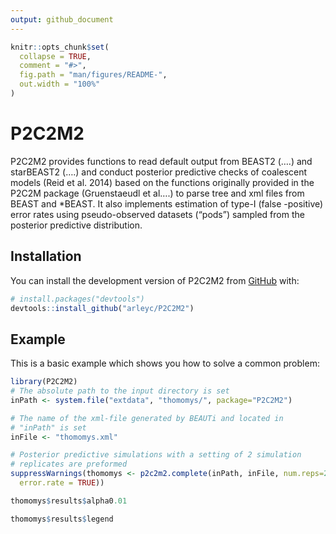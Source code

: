 ```yaml
---
output: github_document
---
```


<!-- README.md is generated from README.Rmd. Please edit that file -->

```r
knitr::opts_chunk$set(
  collapse = TRUE,
  comment = "#>",
  fig.path = "man/figures/README-",
  out.width = "100%"
)
```

# P2C2M2

<!-- badges: start -->
<!-- badges: end -->

P2C2M2 provides functions to read default output from BEAST2 
  (....) and starBEAST2 (....)
  and conduct posterior predictive checks of coalescent models (Reid
  et al. 2014) based on the functions originally provided in the P2C2M
  package (Gruenstaeudl et al....) to parse tree and xml files from
  BEAST and *BEAST. It also implements estimation of type-I (false
  -positive) error rates using pseudo-observed datasets ("pods")
  sampled from the posterior predictive distribution.

## Installation

You can install the development version of P2C2M2 from [GitHub](https://github.com/) with:

``` r
# install.packages("devtools")
devtools::install_github("arleyc/P2C2M2")
```

## Example

This is a basic example which shows you how to solve a common problem:

```r
library(P2C2M2)
# The absolute path to the input directory is set
inPath <- system.file("extdata", "thomomys/", package="P2C2M2")

# The name of the xml-file generated by BEAUTi and located in 
# "inPath" is set
inFile <- "thomomys.xml"

# Posterior predictive simulations with a setting of 2 simulation 
# replicates are preformed
suppressWarnings(thomomys <- p2c2m2.complete(inPath, inFile, num.reps=2, 
  error.rate = TRUE))

thomomys$results$alpha0.01

thomomys$results$legend
```



